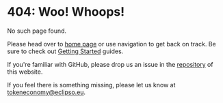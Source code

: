 # 404: Woo! Whoops! 
No such page found.

Please head over to [home page](./) or use navigation to get back on track. Be sure to check out [Getting Started](./getting-started/) guides.

If you're familiar with GitHub, please drop us an issue in the [repository](https://github.com/angelchat/angelchat.developers/issues) of this website.

If you feel there is something missing, please let us know at [tokeneconomy@eclipso.eu](mailto:tokeneconomy@eclipso.eu).
